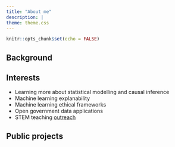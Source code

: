 ---
title: "About me"
description: |
theme: theme.css
---

```{r setup, include=FALSE}
knitr::opts_chunk$set(echo = FALSE)
```

## Background  

## Interests     

+ Learning more about statistical modelling and causal inference 
+ Machine learning explanability     
+ Machine learning ethical frameworks   
+ Open government data applications    
+ STEM teaching [outreach]()  

## Public projects  


